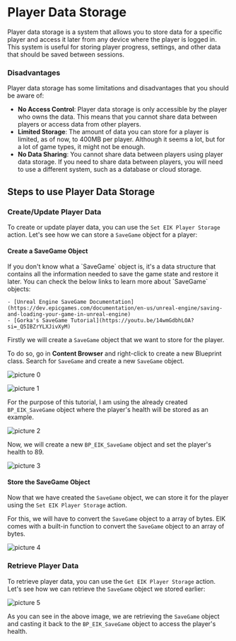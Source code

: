 
# Player Data Storage

Player data storage is a system that allows you to store data for a specific player and access it later from any device where the player is logged in. This system is useful for storing player progress, settings, and other data that should be saved between sessions.

### Disadvantages

Player data storage has some limitations and disadvantages that you should be aware of:

- **No Access Control**: Player data storage is only accessible by the player who owns the data. This means that you cannot share data between players or access data from other players.
- **Limited Storage**: The amount of data you can store for a player is limited, as of now, to 400MB per player. Although it seems a lot, but for a lot of game types, it might not be enough.
- **No Data Sharing**: You cannot share data between players using player data storage. If you need to share data between players, you will need to use a different system, such as a database or cloud storage.

## Steps to use Player Data Storage

### Create/Update Player Data

To create or update player data, you can use the `Set EIK Player Storage` action. Let's see how we can store a `SaveGame` object for a player:

#### Create a SaveGame Object

<Callout type="info">
 If you don't know what a `SaveGame` object is, it's a data structure that contains all the information needed to save the game state and restore it later. You can check the below links to learn more about `SaveGame` objects:

    - [Unreal Engine SaveGame Documentation](https://dev.epicgames.com/documentation/en-us/unreal-engine/saving-and-loading-your-game-in-unreal-engine) 
    - [Gorka's SaveGame Tutorial](https://youtu.be/14wmGdbhLOA?si=_Q5IBZrYLXJivXyM)
 </Callout>

Firstly we will create a `SaveGame` object that we want to store for the player. 

To do so, go in **Content Browser** and right-click to create a new Blueprint class. Search for `SaveGame` and create a new `SaveGame` object.

![picture 0](../../../images/a61797a40b9c9664123f7147e8a8f8fe36b9d3d1afa0775f90c480620d6ac1de.png)  

![picture 1](../../../images/28aa00bbb73dce57539b5fac9d95d9f0d868d136082cb75aa2626bf655f8550a.png)  

For the purpose of this tutorial, I am using the already created `BP_EIK_SaveGame` object where the player's health will be stored as an example.


![picture 2](../../../images/3f63ce9e2a153facf03925df3aeb2d2318fc049c817f7e61362eef57bab6ff12.png)  

Now, we will create a new `BP_EIK_SaveGame` object and set the player's health to 89.

![picture 3](../../../images/e1032f62b37ffa69b993eb0eb2f73563a951e0dccfae2833a1245aea551ed17c.png)  

#### Store the SaveGame Object

Now that we have created the `SaveGame` object, we can store it for the player using the `Set EIK Player Storage` action.


For this, we will have to convert the `SaveGame` object to a array of bytes. EIK comes with a built-in function to convert the `SaveGame` object to an array of bytes.

![picture 4](../../../images/34334163559e7a2ca5712e3425ca17277efeab1eec3d2fe088df6230bd8a25de.png)  


### Retrieve Player Data

To retrieve player data, you can use the `Get EIK Player Storage` action. Let's see how we can retrieve the `SaveGame` object we stored earlier:

![picture 5](../../../images/5b0bf24876576b492b4da8b69f34092f4dc2668bf1b6767b553dd06c5bbe280f.png)  

As you can see in the above image, we are retrieving the `SaveGame` object and casting it back to the `BP_EIK_SaveGame` object to access the player's health.